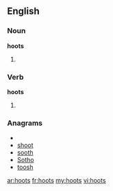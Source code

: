 ==English==
===Noun===
'''hoots'''
# {{plural of|[[hoot]]}}

===Verb===
'''hoots'''
# {{third-person singular of|[[hoot]]}}

===Anagrams===
* {{alphagram|hoost}}
* [[shoot#English|shoot]]
* [[sooth#English|sooth]]
* [[Sotho#English|Sotho]]
* [[toosh#English|toosh]]

[[ar:hoots]]
[[fr:hoots]]
[[my:hoots]]
[[vi:hoots]]